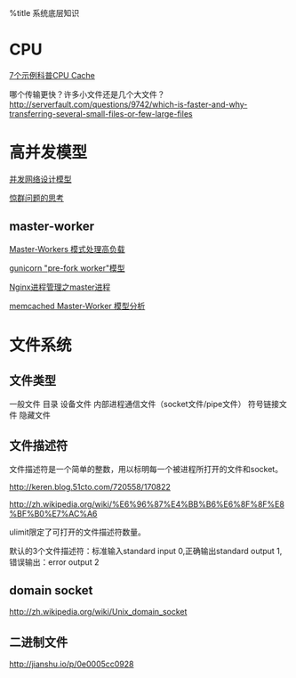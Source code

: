 %title 系统底层知识

= CPU =
[[http://coolshell.cn/articles/10249.html#jtss-tsina|7个示例科普CPU Cache]]

哪个传输更快？许多小文件还是几个大文件？
[[http://serverfault.com/questions/9742/which-is-faster-and-why-transferring-several-small-files-or-few-large-files]]

= 高并发模型 =
[[http://www.crazyshell.org/blog/?p=465|并发网络设计模型]]

[[http://www.cppblog.com/isware/archive/2013/09/09/151470.html|惊群问题的思考]]

== master-worker ==
[[http://www.ideawu.net/blog/archives/535.html|Master-Workers 模式处理高负载]]

[[https://gunicorn.readthedocs.org/en/latest/design.html|gunicorn "pre-fork worker"模型]]

[[http://www.alidata.org/archives/1174|Nginx进程管理之master进程]]

[[http://www.verydemo.com/demo_c447_i2008.html|memcached Master-Worker 模型分析]]

= 文件系统 =
== 文件类型 ==
一般文件 目录 设备文件 内部进程通信文件（socket文件/pipe文件） 符号链接文件 隐藏文件
== 文件描述符 ==
文件描述符是一个简单的整数，用以标明每一个被进程所打开的文件和socket。

http://keren.blog.51cto.com/720558/170822

[[http://zh.wikipedia.org/wiki/%E6%96%87%E4%BB%B6%E6%8F%8F%E8%BF%B0%E7%AC%A6]]

ulimit限定了可打开的文件描述符数量。

默认的3个文件描述符：标准输入standard input 0,正确输出standard output 1,错误输出：error output 2
== domain socket ==
http://zh.wikipedia.org/wiki/Unix_domain_socket

== 二进制文件 ==
http://jianshu.io/p/0e0005cc0928



